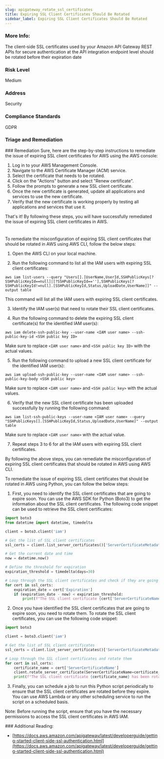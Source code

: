 ```yaml
---
slug: apigateway_rotate_ssl_certificates
title: Expiring SSL Client Certificates Should Be Rotated
sidebar_label: Expiring SSL Client Certificates Should Be Rotated
---
```


### More Info:

The client-side SSL certificates used by your Amazon API Gateway REST APIs for secure authentication at the API integration endpoint level should be rotated before their expiration date

### Risk Level

Medium

### Address

Security

### Compliance Standards

GDPR


### Triage and Remediation
<Tabs>
<Tab title='Remediation'>
### Remediation

<AccordionGroup>
<Accordion title='Using Console' defaultOpen='true'>
Sure, here are the step-by-step instructions to remediate the issue of expiring SSL client certificates for AWS using the AWS console:

1. Log in to your AWS Management Console.
2. Navigate to the AWS Certificate Manager (ACM) service.
3. Select the certificate that needs to be rotated.
4. Click on the "Actions" button and select "Renew certificate".
5. Follow the prompts to generate a new SSL client certificate.
6. Once the new certificate is generated, update all applications and services to use the new certificate.
7. Verify that the new certificate is working properly by testing all applications and services that use it.

That's it! By following these steps, you will have successfully remediated the issue of expiring SSL client certificates in AWS.

#
</Accordion>

<Accordion title='Using CLI'>
To remediate the misconfiguration of expiring SSL client certificates that should be rotated in AWS using AWS CLI, follow the below steps:

1. Open the AWS CLI on your local machine.

2. Run the following command to list all the IAM users with expiring SSL client certificates:

```
aws iam list-users --query "Users[].[UserName,UserId,SSHPublicKeys[?SSHPublicKeyId==null]|[?SSHPublicKeyId==''],SSHPublicKeys[?SSHPublicKeyId!=null].[SSHPublicKeyId,Status,UploadDate,UserName]]" --output table
```

This command will list all the IAM users with expiring SSL client certificates.

3. Identify the IAM user(s) that need to rotate their SSL client certificates.

4. Run the following command to delete the expiring SSL client certificate(s) for the identified IAM user(s):

```
aws iam delete-ssh-public-key --user-name <IAM user name> --ssh-public-key-id <SSH public key ID>
```

Make sure to replace `<IAM user name>` and `<SSH public key ID>` with the actual values.

5. Run the following command to upload a new SSL client certificate for the identified IAM user(s):

```
aws iam upload-ssh-public-key --user-name <IAM user name> --ssh-public-key-body <SSH public key>
```

Make sure to replace `<IAM user name>` and `<SSH public key>` with the actual values.

6. Verify that the new SSL client certificate has been uploaded successfully by running the following command:

```
aws iam list-ssh-public-keys --user-name <IAM user name> --query "SSHPublicKeys[].[SSHPublicKeyId,Status,UploadDate,UserName]" --output table
```

Make sure to replace `<IAM user name>` with the actual value.

7. Repeat steps 3 to 6 for all the IAM users with expiring SSL client certificates.

By following the above steps, you can remediate the misconfiguration of expiring SSL client certificates that should be rotated in AWS using AWS CLI.
</Accordion>

<Accordion title='Using Python'>
To remediate the issue of expiring SSL client certificates that should be rotated in AWS using Python, you can follow the below steps:

1. First, you need to identify the SSL client certificates that are going to expire soon. You can use the AWS SDK for Python (Boto3) to get the information about the SSL client certificates. The following code snippet can be used to retrieve the SSL client certificates:

```python
import boto3
from datetime import datetime, timedelta

client = boto3.client('iam')

# Get the list of SSL client certificates
ssl_certs = client.list_server_certificates()['ServerCertificateMetadataList']

# Get the current date and time
now = datetime.now()

# Define the threshold for expiration
expiration_threshold = timedelta(days=30)

# Loop through the SSL client certificates and check if they are going to expire soon
for cert in ssl_certs:
    expiration_date = cert['Expiration']
    if (expiration_date - now) < expiration_threshold:
        print(f"The SSL client certificate {cert['ServerCertificateName']} is going to expire soon.")
```

2. Once you have identified the SSL client certificates that are going to expire soon, you need to rotate them. To rotate the SSL client certificates, you can use the following code snippet:

```python
import boto3

client = boto3.client('iam')

# Get the list of SSL client certificates
ssl_certs = client.list_server_certificates()['ServerCertificateMetadataList']

# Loop through the SSL client certificates and rotate them
for cert in ssl_certs:
    certificate_name = cert['ServerCertificateName']
    client.rotate_server_certificate(ServerCertificateName=certificate_name)
    print(f"The SSL client certificate {certificate_name} has been rotated.")
```

3. Finally, you can schedule a job to run this Python script periodically to ensure that the SSL client certificates are rotated before they expire. You can use AWS Lambda or any other scheduling service to run the script on a scheduled basis.

Note: Before running the script, ensure that you have the necessary permissions to access the SSL client certificates in AWS IAM.
</Accordion>

</AccordionGroup>
</Tab>
</Tabs>
### Additional Reading:

- [https://docs.aws.amazon.com/apigateway/latest/developerguide/getting-started-client-side-ssl-authentication.html](https://docs.aws.amazon.com/apigateway/latest/developerguide/getting-started-client-side-ssl-authentication.html) 

